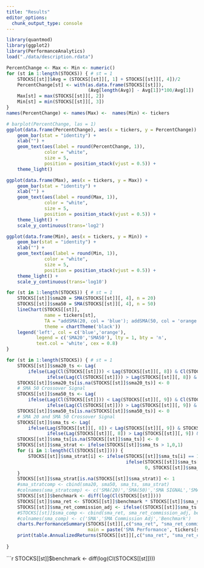 ```yaml
---
title: "Results"
editor_options: 
  chunk_output_type: console
---
```


```r
library(quantmod)
library(ggplot2)
library(PerformanceAnalytics)
load("./data/description.rdata")
```

```r
PercentChange <- Max <- Min <- numeric()
for (st in 1:length(STOCKS)) { # st = 1
    STOCKS[[st]]$Avg = (STOCKS[[st]][, 1] + STOCKS[[st]][, 4])/2
    PercentChange[st] <- with(as.data.frame(STOCKS[[st]]),
                              (Avg[length(Avg)] - Avg[1])*100/Avg[1])
    Max[st] = max(STOCKS[[st]][, 2])    
    Min[st] = min(STOCKS[[st]][, 3])
}
names(PercentChange) <- names(Max) <-  names(Min) <- tickers
```

```r
# barplot(PercentChange, las = 1)
ggplot(data.frame(PercentChange), aes(x = tickers, y = PercentChange)) + 
    geom_bar(stat = "identity") + 
    xlab("") +
    geom_text(aes(label = round(PercentChange, 1)), 
              color = "white", 
              size = 5,
              position = position_stack(vjust = 0.5)) + 
    theme_light()
```

```r
ggplot(data.frame(Max), aes(x = tickers, y = Max)) + 
    geom_bar(stat = "identity") + 
    xlab("") +
    geom_text(aes(label = round(Max, 1)), 
              color = "white", 
              size = 5,
              position = position_stack(vjust = 0.5)) + 
    theme_light() + 
    scale_y_continuous(trans='log2')

```

```r
ggplot(data.frame(Min), aes(x = tickers, y = Min)) + 
    geom_bar(stat = "identity") + 
    xlab("") +
    geom_text(aes(label = round(Min, 1)), 
              color = "white", 
              size = 5,
              position = position_stack(vjust = 0.5)) + 
    theme_light() + 
    scale_y_continuous(trans='log10')

```



```r
for (st in 1:length(STOCKS)) { # st = 1
    STOCKS[[st]]$sma20 = SMA(STOCKS[[st]][, 4], n = 20)
    STOCKS[[st]]$sma50 = SMA(STOCKS[[st]][, 4], n = 50)
    lineChart(STOCKS[[st]], 
              name = tickers[st],
              TA = "addSMA(20, col = 'blue'); addSMA(50, col = 'orange')",
              theme = chartTheme('black'))
    legend('left', col = c('blue','orange'),
           legend = c('SMA20','SMA50'), lty = 1, bty = 'n',
           text.col = 'white', cex = 0.8)
}
```

```r
for (st in 1:length(STOCKS)) { # st = 1
    STOCKS[[st]]$sma20_ts <- Lag(
        ifelse(Lag(Cl(STOCKS[[st]])) < Lag(STOCKS[[st]][, 8]) & Cl(STOCKS[[st]]) > STOCKS[[st]][, 8],1,
               ifelse(Lag(Cl(STOCKS[[st]])) > Lag(STOCKS[[st]][, 8]) & Cl(STOCKS[[st]]) < STOCKS[[st]][, 8],-1,0)))
    STOCKS[[st]]$sma20_ts[is.na(STOCKS[[st]]$sma20_ts)] <- 0
    # SMA 50 Crossover Signal
    STOCKS[[st]]$sma50_ts <- Lag(
        ifelse(Lag(Cl(STOCKS[[st]])) < Lag(STOCKS[[st]][, 9]) & Cl(STOCKS[[st]]) > STOCKS[[st]][, 9],1,
               ifelse(Lag(Cl(STOCKS[[st]])) > Lag(STOCKS[[st]][, 9]) & Cl(STOCKS[[st]]) < STOCKS[[st]][, 9],-1,0)))
    STOCKS[[st]]$sma50_ts[is.na(STOCKS[[st]]$sma50_ts)] <- 0
    # SMA 20 and SMA 50 Crossover Signal
    STOCKS[[st]]$sma_ts <- Lag(
        ifelse(Lag(STOCKS[[st]][, 8]) < Lag(STOCKS[[st]][, 9]) & STOCKS[[st]][, 8] > STOCKS[[st]][, 9],1,
               ifelse(Lag(STOCKS[[st]][, 8]) > Lag(STOCKS[[st]][, 9]) & STOCKS[[st]][, 8] < STOCKS[[st]][, 9],-1,0)))
    STOCKS[[st]]$sma_ts[is.na(STOCKS[[st]]$sma_ts)] <- 0
    STOCKS[[st]]$sma_strat <- ifelse(STOCKS[[st]]$sma_ts > 1,0,1)
    for (i in 1:length(Cl(STOCKS[[st]]))) {
        STOCKS[[st]]$sma_strat[i] <- ifelse(STOCKS[[st]]$sma_ts[i] == 1, 1,
                                            ifelse(STOCKS[[st]]$sma_ts[i] == -1, 
                                                   0, STOCKS[[st]]$sma_strat[i - 1]))
    }
    STOCKS[[st]]$sma_strat[is.na(STOCKS[[st]]$sma_strat)] <- 1
    #sma_stratcomp <- cbind(sma20, sma50, sma_ts, sma_strat)
    #colnames(sma_stratcomp) <- c('SMA(20)','SMA(50)','SMA SIGNAL','SMA POSITION')
    STOCKS[[st]]$benchmark <- diff(log(Cl(STOCKS[[st]])))
    STOCKS[[st]]$sma_ret <- STOCKS[[st]]$benchmark * STOCKS[[st]]$sma_strat
    STOCKS[[st]]$sma_ret_commission_adj <- ifelse((STOCKS[[st]]$sma_ts == 1 | STOCKS[[st]]$sma_ts == -1) & STOCKS[[st]]$sma_strat != Lag(STOCKS[[st]]$sma_ts), (STOCKS[[st]]$benchmark - 0.05) * STOCKS[[st]]$sma_strat, STOCKS[[st]]$benchmark*STOCKS[[st]]$sma_strat)
    #STOCKS[[st]]$sma_comp <- cbind(sma_ret, sma_ret_commission_adj, benchmark)
    #colnames(sma_comp) <- c('SMA','SMA Commission Adj','Benchmark')
    charts.PerformanceSummary(STOCKS[[st]][,c("sma_ret", "sma_ret_commission_adj", "benchmark")], 
                              main = paste('SMA Performance', tickers[st]))
    print(table.AnnualizedReturns(STOCKS[[st]][,c("sma_ret", "sma_ret_commission_adj", "benchmark")]))
    
}
```

```r
STOCKS[[st]]$benchmark <- diff(log(Cl(STOCKS[[st]])))

